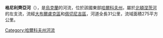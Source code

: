 '''格尼利齊亞河'''（{{lang-uk|Гнилиця}}），是[[烏克蘭|烏克蘭]]的河流，位於該國東部[[哈爾科夫州|哈爾科夫州]]，屬於[[北頓涅茨河|北頓涅茨河]]的左支流，流經[[大布爾盧克區|大布爾盧克區]]和[[佩切尼吉區|佩切尼吉區]]，河道全長31公里，流域面積275平方公里。

{{DEFAULTSORT:Гнилиця (річка)}}
[[Category:哈爾科夫州河流|Category:哈爾科夫州河流]]


{{Ukraine-river-stub}}